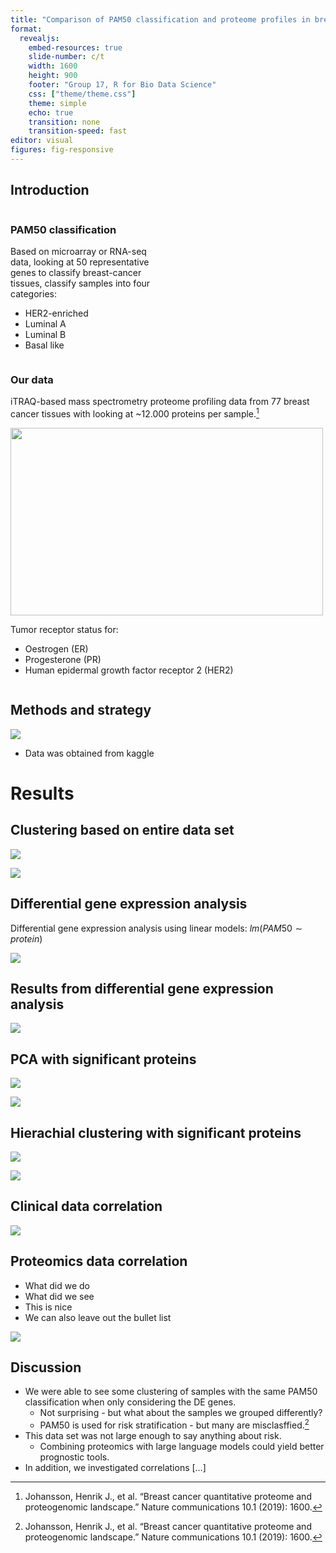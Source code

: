 ```yaml
---
title: "Comparison of PAM50 classification and proteome profiles in breast cancer tissue"
format: 
  revealjs:
    embed-resources: true
    slide-number: c/t
    width: 1600
    height: 900
    footer: "Group 17, R for Bio Data Science"
    css: ["theme/theme.css"]
    theme: simple
    echo: true
    transition: none
    transition-speed: fast
editor: visual
figures: fig-responsive
---
```


## Introduction {.smaller}

::: {columns}
::: {.column width="49%"}
### PAM50 classification

Based on microarray or RNA-seq data, looking at 50 representative genes to classify breast-cancer tissues, classify samples into four categories:

-   HER2-enriched
-   Luminal A
-   Luminal B
-   Basal like
:::

::: {.column width="-51%"}
### Our data

iTRAQ-based mass spectrometry proteome profiling data from 77 breast cancer tissues with looking at \~12.000 proteins per sample.[^1]

![](../results/pam50distribution.png){width="500" height="300" fig-align="center"}

Tumor receptor status for:

-   Oestrogen (ER)
-   Progesterone (PR)
-   Human epidermal growth factor receptor 2 (HER2)
:::
:::

[^1]: Mertins, Philipp, et al. "Proteogenomics connects somatic mutations to signalling in breast cancer." Nature 534.7605 (2016): 55-62.

## Methods and strategy

![](../plots/Flowchart.jpeg)

- Data was obtained from kaggle

# Results

## Clustering based on entire data set {.center}

::: {layout-ncol="2"}
![](../results/PCA1.png)

![](../results/hc_dendro_all.png)
:::

## Differential gene expression analysis {.nostretch}

Differential gene expression analysis using linear models: $lm(PAM50 \sim protein)$

![](../results/volcano_plots.png){fig-align="center"}

## Results from differential gene expression analysis

![](../results/heatmap_combined.png){fig-align="center"}

## PCA with significant proteins

::: {layout-ncol="2"}
![](../results/PCA1.png)

![](../results/PCA_with_clusters.png)
:::

## Hierachial clustering with significant proteins

::: {layout-ncol="2"}
![](../results/hc_dendro_all.png)

![](../results/ddg_plot_significant_genes.png)
:::

## Clinical data correlation

![](../results/Corr_subclasses.png){fig-align="center"}

## Proteomics data correlation

::: {layout-ncol="2"}
-   What did we do
-   What did we see
-   This is nice
-   We can also leave out the bullet list

![](../results/Protein_corr_4p.png)
:::

## Discussion

- We were able to see some clustering of samples with the same PAM50 classification when only considering the DE genes.
  - Not surprising - but what about the samples we grouped differently? 
  - PAM50 is used for risk stratification - but many are misclasffied.[^1]
- This data set was not large enough to say anything about risk. 
  - Combining proteomics with large language models could yield better prognostic tools. 

-   In addition, we investigated correlations \[...\]

[^1]: Johansson, Henrik J., et al. "Breast cancer quantitative proteome and proteogenomic landscape." Nature communications 10.1 (2019): 1600.